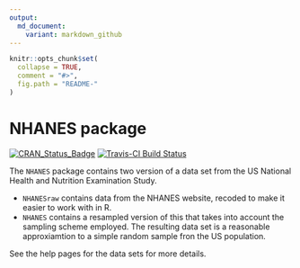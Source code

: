 ```yaml
---
output:
  md_document:
    variant: markdown_github
---
```


<!-- README.md is generated from README.Rmd. Please edit that file -->

```r
knitr::opts_chunk$set(
  collapse = TRUE,
  comment = "#>",
  fig.path = "README-"
)
```
# NHANES package

[![CRAN_Status_Badge](http://www.r-pkg.org/badges/version/NHANES/)](http://cran.r-project.org/web/packages/NHANES)
[![Travis-CI Build Status](https://travis-ci.org/ProjectMOSAIC/NHANES.svg?branch=master)](https://travis-ci.org/ProjectMOSAIC/NHANES)

The `NHANES` package contains two version of a data set from the US National Health and Nutrition Examination Study.

 * `NHANESraw` contains data from the NHANES website, recoded to make it easier to work with in R.
 * `NHANES` contains a resampled version of this that takes into account the sampling scheme employed.  The resulting data set is a reasonable approxiamtion to a simple random sample fron the US population.
 
See the help pages for the data sets for more details.
